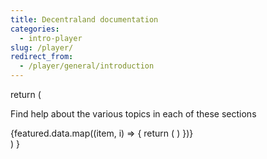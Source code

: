 ```yaml
---
title: Decentraland documentation
categories: 
  - intro-player
slug: /player/
redirect_from: 
  - /player/general/introduction
---
```




  return (
      <Section>
        <p>Find help about the various topics in each of these sections</p>
        <div className="section-cards-container">
          {featured.data.map((item, i) => {
            return (
              <SectionCard
                key={i}
                img={item.img}
                url={item.url}
                bgColor={item.bgColor}
                title={item.title}
                description={item.description}
              />
            )
          })}
        </div>
      </Section>
  )
}